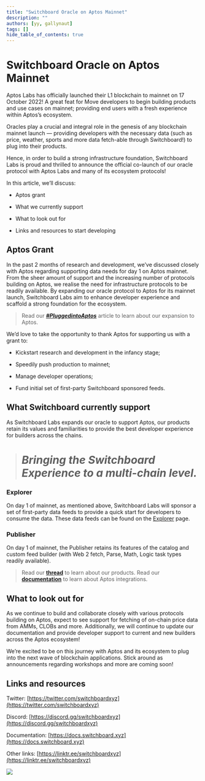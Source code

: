 ```yaml
---
title: "Switchboard Oracle on Aptos Mainnet"
description: ""
authors: [yy, gallynaut]
tags: []
hide_table_of_contents: true
---
```


# Switchboard Oracle on Aptos Mainnet

Aptos Labs has officially launched their L1 blockchain to mainnet on 17 October
2022! A great feat for Move developers to begin building products and use cases
on mainnet; providing end users with a fresh experience within Aptos’s
ecosystem.

Oracles play a crucial and integral role in the genesis of any blockchain
mainnet launch — providing developers with the necessary data (such as price,
weather, sports and more data fetch-able through Switchboard!) to plug into
their products.

Hence, in order to build a strong infrastructure foundation, Switchboard Labs is
proud and thrilled to announce the official co-launch of our oracle protocol
with Aptos Labs and many of its ecosystem protocols!

In this article, we’ll discuss:

- Aptos grant

- What we currently support

- What to look out for

- Links and resources to start developing

## Aptos Grant

In the past 2 months of research and development, we’ve discussed closely with
Aptos regarding supporting data needs for day 1 on Aptos mainnet. From the sheer
amount of support and the increasing number of protocols building on Aptos, we
realise the need for infrastructure protocols to be readily available. By
expanding our oracle protocol to Aptos for its mainnet launch, Switchboard Labs
aim to enhance developer experience and scaffold a strong foundation for the
ecosystem.

> Read our [**_#PluggedintoAptos_**](/blog/2022/09/01/PluggedintoAptos) article
> to learn about our expansion to Aptos.

We’d love to take the opportunity to thank Aptos for supporting us with a grant
to:

- Kickstart research and development in the infancy stage;

- Speedily push production to mainnet;

- Manage developer operations;

- Fund initial set of first-party Switchboard sponsored feeds.

## What Switchboard currently support

As Switchboard Labs expands our oracle to support Aptos, our products retain its
values and familiarities to provide the best developer experience for builders
across the chains.

> # _Bringing the **Switchboard Experience** to a **multi-chain** level._

### **Explorer**

On day 1 of mainnet, as mentioned above, Switchboard Labs will sponsor a set of
first-party data feeds to provide a quick start for developers to consume the
data. These data feeds can be found on the
[Explorer](https://switchboard.xyz/explorer) page.

### **Publisher**

On day 1 of mainnet, the Publisher retains its features of the catalog and
custom feed builder (with Web 2 fetch, Parse, Math, Logic task types readily
available).

> Read our
> [**thread**](https://twitter.com/switchboardxyz/status/1575893327869665291?s=20&t=IE6n74ZgGCIssOr7fqWiFw)
> to learn about our products. Read our
> [**documentation**](https://docs.switchboard.xyz/aptos) to learn about Aptos
> integrations.

## What to look out for

As we continue to build and collaborate closely with various protocols building
on Aptos, expect to see support for fetching of on-chain price data from AMMs,
CLOBs and more. Additionally, we will continue to update our documentation and
provide developer support to current and new builders across the Aptos
ecosystem!

We’re excited to be on this journey with Aptos and its ecosystem to plug into
the next wave of blockchain applications. Stick around as announcements
regarding workshops and more are coming soon!

## Links and resources

Twitter:
[https://twitter.com/switchboardxyz](https://twitter.com/switchboardxyz)

Discord: [https://discord.gg/switchboardxyz](https://discord.gg/switchboardxyz)

Documentation: [https://docs.switchboard.xyz](https://docs.switchboard.xyz)

Other links:
[https://linktr.ee/switchboardxyz](https://linktr.ee/switchboardxyz)

![](https://cdn-images-1.medium.com/max/3840/1*GxPJ0bbX2raQ4yvVi5prGg.jpeg)
